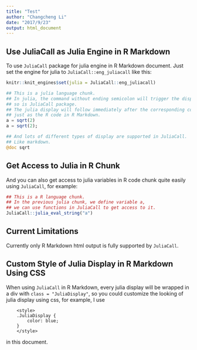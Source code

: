 ```yaml
---
title: "Test"
author: "Changcheng Li"
date: "2017/9/23"
output: html_document
---
```


<style>
.JuliaDisplay {
    color: blue;
}
</style>

## Use JuliaCall as Julia Engine in R Markdown

To use `JuliaCall` package for julia engine in R Markdown document.
Just set the engine for julia to `JuliaCall::eng_juliacall` like this:

```r
knitr::knit_engines$set(julia = JuliaCall::eng_juliacall)
```

```julia
## This is a julia language chunk.
## In julia, the command without ending semicolon will trigger the display
## so is JuliaCall package. 
## The julia display will follow immediately after the corresponding command
## just as the R code in R Markdown.
a = sqrt(2)
a = sqrt(2);

## And lots of different types of display are supported in JuliaCall.
## Like markdown.
@doc sqrt
```

## Get Access to Julia in R Chunk

And you can also get access to julia variables in R code chunk quite easily
using `JuliaCall`, for example:
```r
## This is a R language chunk.
## In the previous julia chunk, we define variable a, 
## we can use functions in JuliaCall to get access to it.
JuliaCall::julia_eval_string("a")
```


## Current Limitations

Currently only R Markdown html output is fully supported by
`JuliaCall`.

## Custom Style of Julia Display in R Markdown Using CSS

When using `JuliaCall` in R Markdown,
every julia display will be wrapped in 
a div with `class = "JuliaDisplay"`,
so you could customize the looking of julia display using css,
for example, I use

```
    <style>
    .JuliaDisplay {
        color: blue;
    }
    </style>
```

in this document.
